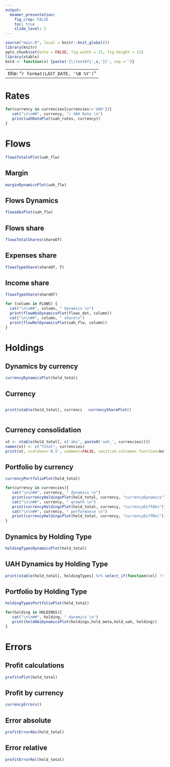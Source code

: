 ```yaml
---
output:
  beamer_presentation:
    fig_crop: FALSE
    toc: true
    slide_level: 2
---
```


```r
source("main.R", local = knitr::knit_global())
library(knitr)
opts_chunk$set(echo = FALSE, fig.width = 15, fig.height = 12)
library(xtable)
bold <- function(x) {paste('{\\textbf{',x,'}}', sep ='')}
```

---
title: "`r format(LAST_DATE, '%B %Y')`"
---

# Rates

```r
for(currency in currencies[currencies!='UAH']){
   cat("\n\n##", currency, "/ UAH Rate \n")
   print(uahRatePlot(uah_rates, currency))
}
```

# Flows
```r
flowsTotalsPlot(uah_flw)
```

## Margin
```r
marginDynamicsPlot(uah_flw)
```

## Flows Dynamics
```r
flowsAbsPlot(uah_flw)
```

## Flows share

```r
flowsTotalShares(shareDf)
```

## Expenses share

```r
flowsTypeShare(shareDf, T)
```

## Income share

```r
flowsTypeShare(shareDf)
```

```r
for (column in FLOWS) {
  cat("\n\n##", column, " dynamics \n")
  print(flowAbsDynamicsPlot(flows_dat, column))
  cat("\n\n##", column, " share\n")
  print(flowRelDynamicsPlot(uah_flw, column))
}
```

# Holdings

## Dynamics by currency 
```r
currencyDynamicsPlot(hold_total)
```

## Currency
:::::: {.columns}
::: {.column width="50%" data-latex="{0.5\textwidth}"}
```r
print(xtable(hold_total[, currencies]), scalebox='0.5', comment=FALSE, sanitize.colnames.function=bold, sanitize.rownames.function=bold)
```
:::

:::::: {.column width="50%" data-latex="{0.5\textwidth}"}
```r
currencySharePlot()
```
:::
::::::

## Currency consolidation

```r
xt <- xtable(hold_total[, c('abs', paste0('uah_', currencies))])
names(xt) <- c("Total", currencies)
print(xt, scalebox='0.5', comment=FALSE, sanitize.colnames.function=bold, sanitize.rownames.function=bold)
```

## Portfolio by currency 
```r
currencyPortfolioPlot(hold_total)
```

```r
for(currency in currencies){
   cat("\n\n##", currency, " dynamics \n")
   print(currencyHoldingsPlot(hold_total, currency, "currencyDynamics"))
   cat("\n\n##", currency, " growth \n")
   print(currencyHoldingsPlot(hold_total, currency, "currencyDiffAbs"))
   cat("\n\n##", currency, " performance \n")
   print(currencyHoldingsPlot(hold_total, currency, "currencyDiffRel"))
}
```

## Dynamics by Holding Type 
```r
holdingTypesDynamicsPlot(hold_total)
```

## UAH Dynamics by Holding Type
```r
print(xtable(hold_total[, holdingTypes] %>% select_if(function(col) !!(sum(tail(col, n=6))) )), scalebox='0.4', comment=FALSE, sanitize.colnames.function=bold, sanitize.rownames.function=bold)
```

## Portfolio by Holding Type 
```r
holdingTypesPortfolioPlot(hold_total)
```

```r
for(holding in HOLDINGS){
   cat("\n\n##", holding, " dynamics \n")
   print(holdAbsDynamicsPlot(holdings,hold_meta,hold_uah, holding))
}
```

# Errors

## Profit calculations
```r
profitsPlot(hold_total)
```

## Profit by currency
```r
currencyErrors()
```

## Error absolute
```r
profitErrorAbs(hold_total)
```

## Error relative
```r
profitErrorRel(hold_total)
```
